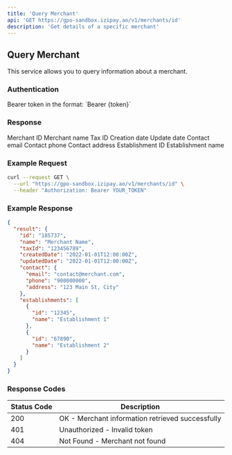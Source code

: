 ```yaml
---
title: 'Query Merchant'
api: 'GET https://gpo-sandbox.izipay.ao/v1/merchants/id'
description: 'Get details of a specific merchant'
---
```


## Query Merchant

This service allows you to query information about a merchant.

### Authentication

<ParamField header="Authorization" type="string" required>
  Bearer token in the format: `Bearer {token}`
</ParamField>

### Response

<ResponseField name="result" type="object">
  <Expandable title="Properties">
    <ResponseField name="id" type="string">
      Merchant ID
    </ResponseField>
    <ResponseField name="name" type="string">
      Merchant name
    </ResponseField>
    <ResponseField name="taxId" type="string">
      Tax ID
    </ResponseField>
    <ResponseField name="createdDate" type="string">
      Creation date
    </ResponseField>
    <ResponseField name="updatedDate" type="string">
      Update date
    </ResponseField>
    <ResponseField name="contact" type="object">
      <Expandable title="Properties">
        <ResponseField name="email" type="string">
          Contact email
        </ResponseField>
        <ResponseField name="phone" type="string">
          Contact phone
        </ResponseField>
        <ResponseField name="address" type="string">
          Contact address
        </ResponseField>
      </Expandable>
    </ResponseField>
    <ResponseField name="establishments" type="array">
      <Expandable title="Items">
        <ResponseField name="id" type="string">
          Establishment ID
        </ResponseField>
        <ResponseField name="name" type="string">
          Establishment name
        </ResponseField>
      </Expandable>
    </ResponseField>
  </Expandable>
</ResponseField>

### Example Request

```bash
curl --request GET \
  --url "https://gpo-sandbox.izipay.ao/v1/merchants/id" \
  --header "Authorization: Bearer YOUR_TOKEN"
```

### Example Response

```json
{
  "result": {
    "id": "185737",
    "name": "Merchant Name",
    "taxId": "123456789",
    "createdDate": "2022-01-01T12:00:00Z",
    "updatedDate": "2022-01-01T12:00:00Z",
    "contact": {
      "email": "contact@merchant.com",
      "phone": "900000000",
      "address": "123 Main St, City"
    },
    "establishments": [
      {
        "id": "12345",
        "name": "Establishment 1"
      },
      {
        "id": "67890",
        "name": "Establishment 2"
      }
    ]
  }
}
```

### Response Codes

| Status Code | Description |
|-------------|-------------|
| 200 | OK - Merchant information retrieved successfully |
| 401 | Unauthorized - Invalid token |
| 404 | Not Found - Merchant not found | 